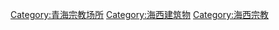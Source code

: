 [[Category:青海宗教场所|Category:青海宗教场所]]
[[Category:海西建筑物|Category:海西建筑物]]
[[Category:海西宗教|Category:海西宗教]]